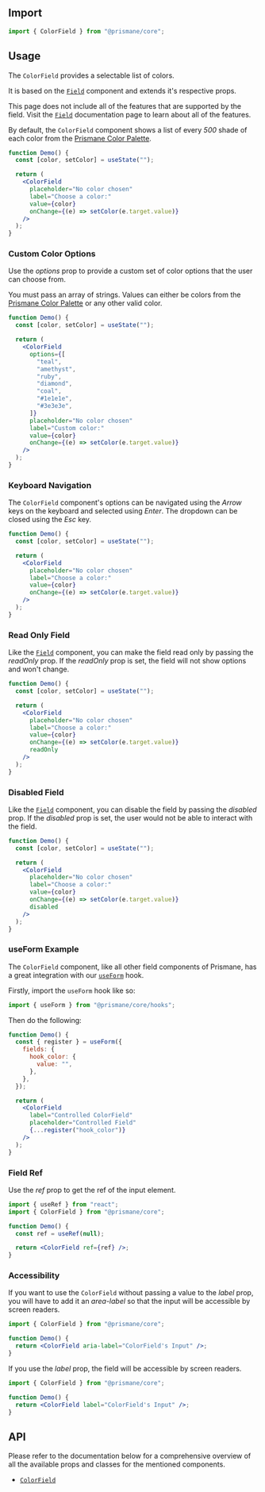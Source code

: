 ## Import

```js
import { ColorField } from "@prismane/core";
```

## Usage

The `ColorField` provides a selectable list of colors.

It is based on the [`Field`](/docs/components/inputs/field) component and extends it's respective props.

This page does not include all of the features that are supported by the field. Visit the [`Field`](/docs/components/inputs/field) documentation page to learn about all of the features.

By default, the `ColorField` component shows a list of every _500_ shade of each color from the [Prismane Color Palette](/docs/styling/color-palette).

```jsx preview
function Demo() {
  const [color, setColor] = useState("");

  return (
    <ColorField
      placeholder="No color chosen"
      label="Choose a color:"
      value={color}
      onChange={(e) => setColor(e.target.value)}
    />
  );
}
```

### Custom Color Options

Use the _options_ prop to provide a custom set of color options that the user can choose from.

You must pass an array of strings. Values can either be colors from the [Prismane Color Palette](/docs/styling/color-palette) or any other valid color.

```jsx preview
function Demo() {
  const [color, setColor] = useState("");

  return (
    <ColorField
      options={[
        "teal",
        "amethyst",
        "ruby",
        "diamond",
        "coal",
        "#1e1e1e",
        "#3e3e3e",
      ]}
      placeholder="No color chosen"
      label="Custom color:"
      value={color}
      onChange={(e) => setColor(e.target.value)}
    />
  );
}
```

### Keyboard Navigation

The `ColorField` component's options can be navigated using the _Arrow_ keys on the keyboard and selected using _Enter_. The dropdown can be closed using the _Esc_ key.

```jsx preview
function Demo() {
  const [color, setColor] = useState("");

  return (
    <ColorField
      placeholder="No color chosen"
      label="Choose a color:"
      value={color}
      onChange={(e) => setColor(e.target.value)}
    />
  );
}
```

### Read Only Field

Like the [`Field`](/docs/components/field) component, you can make the field read only by passing the _readOnly_ prop. If the _readOnly_ prop is set, the field will not show options and won't change.

```jsx preview
function Demo() {
  const [color, setColor] = useState("");

  return (
    <ColorField
      placeholder="No color chosen"
      label="Choose a color:"
      value={color}
      onChange={(e) => setColor(e.target.value)}
      readOnly
    />
  );
}
```

### Disabled Field

Like the [`Field`](/docs/components/field) component, you can disable the field by passing the _disabled_ prop. If the _disabled_ prop is set, the user would not be able to interact with the field.

```jsx preview
function Demo() {
  const [color, setColor] = useState("");

  return (
    <ColorField
      placeholder="No color chosen"
      label="Choose a color:"
      value={color}
      onChange={(e) => setColor(e.target.value)}
      disabled
    />
  );
}
```

### useForm Example

The `ColorField` component, like all other field components of Prismane, has a great integration with our [`useForm`](/docs/hooks/use-form) hook.

Firstly, import the `useForm` hook like so:

```js
import { useForm } from "@prismane/core/hooks";
```

Then do the following:

```jsx preview
function Demo() {
  const { register } = useForm({
    fields: {
      hook_color: {
        value: "",
      },
    },
  });

  return (
    <ColorField
      label="Controlled ColorField"
      placeholder="Controlled Field"
      {...register("hook_color")}
    />
  );
}
```

### Field Ref

Use the _ref_ prop to get the ref of the input element.

```jsx
import { useRef } from "react";
import { ColorField } from "@prismane/core";

function Demo() {
  const ref = useRef(null);

  return <ColorField ref={ref} />;
}
```

### Accessibility

If you want to use the `ColorField` without passing a value to the _label_ prop, you will have to add it an _area-label_ so that the input will be accessible by screen readers.

```jsx
import { ColorField } from "@prismane/core";

function Demo() {
  return <ColorField aria-label="ColorField's Input" />;
}
```

If you use the _label_ prop, the field will be accessible by screen readers.

```jsx
import { ColorField } from "@prismane/core";

function Demo() {
  return <ColorField label="ColorField's Input" />;
}
```

## API

Please refer to the documentation below for a comprehensive overview of all the available props and classes for the mentioned components.

- [`ColorField`](/docs/components-api/color-field-api)
